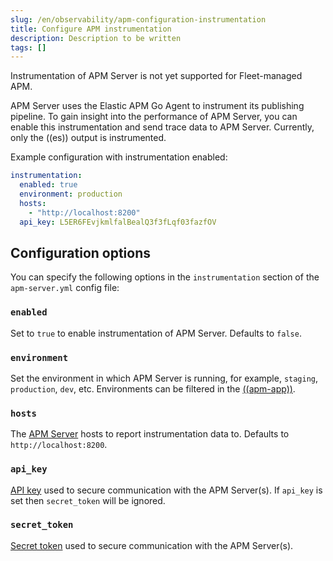 ```yaml
---
slug: /en/observability/apm-configuration-instrumentation
title: Configure APM instrumentation
description: Description to be written
tags: []
---
```



<div id="apm-configuration-instrumentation"></div>

<ApmSupportOverview binary={true} fleet={false}>
  Instrumentation of APM Server is not yet supported for Fleet-managed APM.
</ApmSupportOverview>

APM Server uses the Elastic APM Go Agent to instrument its publishing pipeline.
To gain insight into the performance of APM Server, you can enable this instrumentation and send trace data to APM Server.
Currently, only the ((es)) output is instrumented.

Example configuration with instrumentation enabled:

```yaml
instrumentation:
  enabled: true
  environment: production
  hosts:
    - "http://localhost:8200"
  api_key: L5ER6FEvjkmlfalBealQ3f3fLqf03fazfOV
```

<div id="configuration_options"></div>

## Configuration options

You can specify the following options in the `instrumentation` section of the `apm-server.yml` config file:

<div id="`enabled`"></div>

### `enabled`

Set to `true` to enable instrumentation of APM Server.
Defaults to `false`.

<div id="`environment`"></div>

### `environment`

Set the environment in which APM Server is running, for example, `staging`, `production`, `dev`, etc.
Environments can be filtered in the [((apm-app))](((kibana-ref))/xpack-apm.html).

<div id="`hosts`"></div>

### `hosts`

The [APM Server](((observability-guide))/apm-getting-started-apm-server.html) hosts to report instrumentation data to.
Defaults to `http://localhost:8200`.

<div id="`api_key`"></div>

### `api_key`

[API key](((observability-guide))/apm-api-key.html) used to secure communication with the APM Server(s).
If `api_key` is set then `secret_token` will be ignored.

<div id="`secret_token`"></div>

### `secret_token`

[Secret token](((observability-guide))/apm-secret-token.html) used to secure communication with the APM Server(s).
